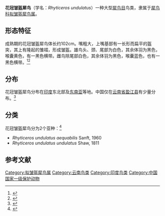 {{speciesbox
| name = 花冠皱盔犀鸟
| status = VU
| status_system = IUCN3.1
| status_ref = <ref name=iucn>{{IUCN|authors=BirdLife International|year=2018 |id=22682528|title=''Rhyticeros undulatus''|page =e.T22682528A132400385|access-date=2021-03-20}}</ref>
| image = Rhyticeros undulatus -Diergaarde Blijdorp -male-8a.jpg
| image_caption = 雄鸟
| image2 = Aceros undulatus (female) -Aviafauna-6.jpg
| image2_caption = 雌鸟
| genus = Rhyticeros
| species = undulatus
| authority = ([[乔治·肖|Shaw]], 1811)
| synonyms = ''Aceros undulatus''
}}
'''花冠皱盔犀鸟'''（学名：''Rhyticeros undulatus''）一种大型[[犀鸟目|犀鸟目]]鸟类，隶属于[[犀鸟科|犀鸟科]][[拟皱盔犀鸟属|拟皱盔犀鸟属]]。
==形态特征==
成熟期的花冠皱盔犀鸟体长约102cm。嘴粗大，上嘴基部有一长形而扁平的盔突，其上有隆起的雏褶，形成皱盔。雄鸟头、颈、尾部为白色，其余体羽为黑色，喉囊黄色，有一黑色横带。雌鸟除尾部白色，其余体羽为黑色，喉囊蓝色，也有一黑色横带。<ref name=赵正阶>{{cite book |author1=赵正阶 |title=《中国鸟类志·上卷·非雀形目》 |date=2001 |publisher=吉林科学技术出版社 |location=长春 |isbn=7-5384-2407-5 |page=735}}</ref><ref>{{cite web |title=【生物多样性百科】脊椎动物·花冠皱盔犀鸟：犀鸟界的“颜值担当” |url=http://yn.yunnan.cn/system/2020/02/18/030592140.shtml |website=云南网 |accessdate=2021-03-20 |archive-date=2020-02-18 |archive-url=https://web.archive.org/web/20200218180226/http://yn.yunnan.cn/system/2020/02/18/030592140.shtml |dead-url=no }}</ref>
==分布==
花冠皱盔犀鸟分布在[[印度|印度]]东北部及[[东南亚|东南亚]]等地。中国仅在[[云南省|云南省]][[盈江县|盈江县]]有少量分布。<ref>{{cite journal |author1=屈文政，杨岚 |title=犀鸟科中国新纪录——花冠皱盔犀鸟 |journal=''Zoological Systematics'' |date=1998年 |doi=10.3969/j.issn.1000-0739.1998.02.015}}</ref>
==分类==
花冠皱盔犀鸟分为2个亚种：<ref>{{ITIS|id=707790|taxon=''Rhyticeros undulatus''}}</ref>
*''Rhyticeros undulatus aequabilis'' Sanft, 1960	 
*''Rhyticeros undulatus undulatus'' Shaw, 1811

==参考文献==
{{reflist}}
{{Taxonbar|from=Q31829}}
[[Category:拟皱盔犀鸟属|Category:拟皱盔犀鸟属]]
[[Category:云南鸟类|Category:云南鸟类]]
[[Category:印度鸟类|Category:印度鸟类]]
[[Category:中国国家一级保护动物|Category:中国国家一级保护动物]]